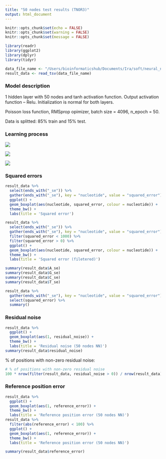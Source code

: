 ```yaml
---
title: "50 nodes test results (TNOR3)"
output: html_document
---
```


```r
knitr::opts_chunk$set(echo = FALSE)
knitr::opts_chunk$set(warning = FALSE)
knitr::opts_chunk$set(message = FALSE)
```

```r
library(readr)
library(ggplot2)
library(dplyr)
library(tidyr)

data_file_name <- "/Users/bioinformaticshub/Documents/Ira/soft/neural_net/rna-editing/neural_net/50nodes_test.tsv"
result_data <- read_tsv(data_file_name)
```

### Model description

1 hidden layer with 50 nodes and tanh activation function. Output activation function -- Relu. Initialization is normal for both layers.

Poisson loss function, RMSprop opimizer, batch size = 4096, n_epoch = 50. 

Data is splitted: 85% train and 15% test.

### Learning process

![](/Users/bioinformaticshub/Documents/Ira/soft/neural_net/plots/test_50/50nodes_learning_loss.png)

![](/Users/bioinformaticshub/Documents/Ira/soft/neural_net/plots/test_50/50nodes_learning_mse.png)

![](/Users/bioinformaticshub/Documents/Ira/soft/neural_net/plots/test_50/50nodes_learning_mrn.png)

### Squared errors

```r
result_data %>%
  select(ends_with("_se")) %>%
  gather(ends_with("_se"), key = "nucleotide", value = "squared_error") %>%
  ggplot() +
  geom_boxplot(aes(nucleotide, squared_error, colour = nucleotide)) +
  theme_bw() +
  labs(title = 'Squared error')

result_data %>%
  select(ends_with("_se")) %>%
  gather(ends_with("_se"), key = "nucleotide", value = "squared_error") %>%
  filter(squared_error < 1000) %>%
  filter(squared_error > 0) %>%
  ggplot() +
  geom_boxplot(aes(nucleotide, squared_error, colour = nucleotide)) +
  theme_bw() +
  labs(title = 'Squared error (filetered)')
```

```r
summary(result_data$A_se)
summary(result_data$G_se)
summary(result_data$C_se)
summary(result_data$T_se)

result_data %>%
  gather(ends_with("_se"), key = "nucleotide", value = "squared_error") %>%
  select(squared_error) %>%
  summary()
```

### Residual noise

```r
result_data %>%
  ggplot() +
  geom_boxplot(aes(1, residual_noise)) +
  theme_bw() +
  labs(title = 'Residual noise (50 nodes NN)')
summary(result_data$residual_noise)
```

% of positions with non-zero residual noise:

```r
# % of positions with non-zero residual noise
100 * nrow(filter(result_data, residual_noise > 0)) / nrow(result_data)
```

### Reference position error

```r
result_data %>%
  ggplot() +
  geom_boxplot(aes(1, reference_error)) +
  theme_bw() +
  labs(title = 'Reference position error (50 nodes NN)')
result_data %>%
  filter(abs(reference_error) < 100) %>%
  ggplot() +
  geom_boxplot(aes(1, reference_error)) +
  theme_bw() +
  labs(title = 'Reference position error (50 nodes NN)')
```

```r
summary(result_data$reference_error)
```

```r
```